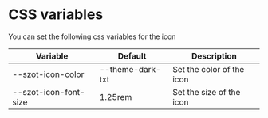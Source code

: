 
<Meta title="Components/Icon/CSS variables" />

# CSS variables

You can set the following css variables for the icon

| Variable              | Default          | Description               |
| --------------------- | ---------------- | ------------------------- |
| --szot-icon-color     | --theme-dark-txt | Set the color of the icon |
| --szot-icon-font-size | 1.25rem          | Set the size of the icon  |
